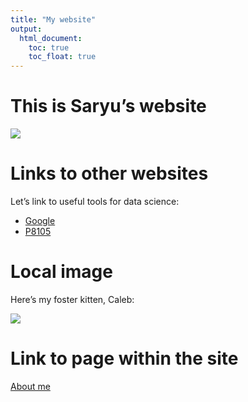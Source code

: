 ```yaml
---
title: "My website"
output: 
  html_document:
    toc: true
    toc_float: true
---
```


# This is Saryu's website


![](https://media.giphy.com/media/drXGoW1iudhKw/giphy.gif)

# Links to other websites

Let's link to useful tools for data science:

* [Google](https://www.google.com/)
* [P8105](https://www.p8105.com)

# Local image

Here's my foster kitten, Caleb:

![](images/caleb.jpg)

# Link to page within the site

[About me](about.html)
